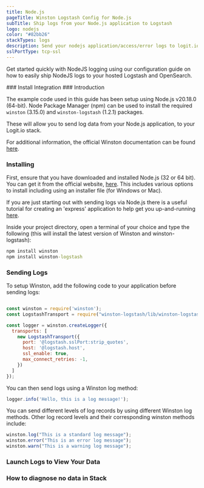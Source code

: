 ```yaml
---
title: Node.js
pageTitle: Winston Logstash Config for Node.js
subTitle: Ship logs from your Node.js application to Logstash
logo: nodejs
color: "#82bb26"
stackTypes: logs
description: Send your nodejs application/access/error logs to logit.io via Logstash using the instructions below and begin searching your data
sslPortType: tcp-ssl
---
```


Get started quickly with NodeJS logging using our configuration 
guide on how to easily ship NodeJS logs to your hosted Logstash and OpenSearch.

<Steps>
  ### Install Integration
  <InstallIntegration/>
  ### Introduction

  The example code used in this guide has been setup using Node.js v20.18.0 (64-bit). 
  Node Package Manager (npm) can be used to install the required `winston` (3.15.0) 
  and `winston-logstash` (1.2.1) packages.

  These will allow you to send log data from your Node.js application, to 
  your Logit.io stack. 
            
  For additional information, the official Winston documentation can be found [here](https://github.com/winstonjs/winston).

  ### Installing

  First, ensure that you have downloaded and installed Node.js (32 or 64 bit). You can get 
  it from the official website, [here](https://nodejs.org/en/download/). This includes various 
  options to install including using an installer file (for Windows or Mac).

  If you are just starting out with sending logs via Node.js there is a useful tutorial 
  for creating an 'express' application to help get you up-and-running 
  [here](https://code.visualstudio.com/docs/nodejs/nodejs-tutorial#_an-express-application).

  Inside your project directory, open a terminal of your choice and type the following (this will install
  the latest version of Winston and winston-logstash):

  ```cmd copy
  npm install winston
  npm install winston-logstash
  ```

  ### Sending Logs

  To setup Winston, add the following code to your application before sending logs:
         
  ```javascript copy showLineNumbers /'@logstash.sslPort:strip_quotes'/ /@logstash.host/

  const winston = require('winston');
  const LogstashTransport = require("winston-logstash/lib/winston-logstash-latest");

  const logger = winston.createLogger({
    transports: [
      new LogstashTransport({
        port: '@logstash.sslPort:strip_quotes',
        host: '@logstash.host',
        ssl_enable: true,
        max_connect_retries: -1,
      })
    ]
  });
  ```
  
  You can then send logs using a Winston log method:
  
  ```javascript copy
  logger.info('Hello, this is a log message!');
  ```
    
  You can send different levels of log records by using different Winston log methods.
  Other log record levels and their corresponding winston methods include:
  
  ```javascript copy showLineNumbers
  winston.log("This is a standard log message");
  winston.error("This is an error log message");
  winston.warn("This is a warning log message");
  ```

  ### Launch Logs to View Your Data

  <LaunchVisualizer type="logs"/>

  ### How to diagnose no data in Stack

  <DiagnoseNoData />

</Steps>